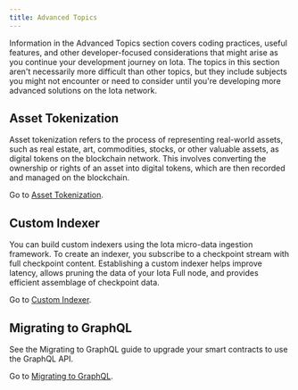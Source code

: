```yaml
---
title: Advanced Topics
---
```



Information in the Advanced Topics section covers coding practices, useful features, and other developer-focused considerations that might arise as you continue your development journey on Iota. The topics in this section aren't necessarily more difficult than other topics, but they include subjects you might not encounter or need to consider until you're developing more advanced solutions on the Iota network.

## Asset Tokenization

Asset tokenization refers to the process of representing real-world assets, such as real estate, art, commodities, stocks, or other valuable assets, as digital tokens on the blockchain network. This involves converting the ownership or rights of an asset into digital tokens, which are then recorded and managed on the blockchain. 

Go to [Asset Tokenization](./advanced/asset-tokenization.mdx).

## Custom Indexer

You can build custom indexers using the Iota micro-data ingestion framework. To create an indexer, you subscribe to a checkpoint stream with full checkpoint content. Establishing a custom indexer helps improve latency, allows pruning the data of your Iota Full node, and provides efficient assemblage of checkpoint data.

Go to [Custom Indexer](./advanced/custom-indexer.mdx).

## Migrating to GraphQL 

See the Migrating to GraphQL guide to upgrade your smart contracts to use the GraphQL API.

<MigrateToGraphql />

Go to [Migrating to GraphQL](./advanced/graphql-migration.mdx).